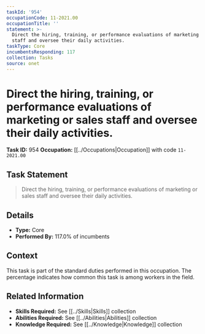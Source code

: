 ```yaml
---
taskId: '954'
occupationCode: 11-2021.00
occupationTitle: ''
statement: >-
  Direct the hiring, training, or performance evaluations of marketing or sales
  staff and oversee their daily activities.
taskType: Core
incumbentsResponding: 117
collection: Tasks
source: onet
---
```

# Direct the hiring, training, or performance evaluations of marketing or sales staff and oversee their daily activities.

**Task ID:** 954
**Occupation:** [[../Occupations|Occupation]] with code `11-2021.00`

## Task Statement

> Direct the hiring, training, or performance evaluations of marketing or sales staff and oversee their daily activities.

## Details

- **Type:** Core
- **Performed By:** 117.0% of incumbents

## Context

This task is part of the standard duties performed in this occupation. The percentage indicates how common this task is among workers in the field.

## Related Information

- **Skills Required:** See [[../Skills|Skills]] collection
- **Abilities Required:** See [[../Abilities|Abilities]] collection
- **Knowledge Required:** See [[../Knowledge|Knowledge]] collection
